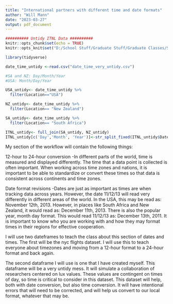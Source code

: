 ```yaml
---
title: "International partners with different time and date formats"
author: "Will Mann"
date: "2023-03-27"
output: pdf_document
---
```


```r
########## Untidy ITNL Data ##########
knitr::opts_chunk$set(echo = TRUE)
knitr::opts_knit$set("D:/School Stuff/Graduate Stuff/Graduate Classes/Spring 2023/UNCG_DataWrangling" = '/tmp')

library(tidyverse)

date_time_untidy <-read.csv("date_time_very_untidy.csv")

#SA and NZ: Day/Month/Year
#USA: Month/Day/Year

USA_untidy<- date_time_untidy %>%
  filter(Location=="USA")

NZ_untidy<- date_time_untidy %>%
  filter(Location== "New Zealand")

SA_untidy<- date_time_untidy %>%
  filter(Location== "South Africa")

ITNL_untidy<- full_join(SA_untidy, NZ_untidy)
ITNL_untidy[c('Day','Month', 'Year')]<-str_split_fixed(ITNL_untidy$Date, '/', 3)

```

My section of the workflow will contain the following things:

  12-hour to 24-hour conversion
    -In different parts of the world, time is measured and displayed differently. The time that a data point is collected is often important. When working across time zones and nations, it is important to be able to standardize or convert these times so that data is consistent across continents and time zones.
 
  Date format revisions
    -Dates are just as important as times are when tracking data across years. However, the date 11/12/13 will read very differently in different areas of the world. In the USA, this may be read as: November 12th, 2013. However, in places like South Africa and New Zealand, it would read as: December 11th, 2013. There is also the popular year, month day format. This would read 11/12/13 as: December 13th, 2011. It is important to know who you are working with and how they may format times in their regions for effective cooperation.

I will use two dateframes to teach the class about this section of dates and times. The first will be the nyc flights dataset. I will use this to teach everyone about timezones and moving from a 12-hour format to a 24-hour format and back again.

The second dataframe I will use is one that I have created myself. This dataframe will be a very untidy mess. It will simulate a collaboration of researchers centered on lux values. These values are contingent on times of day, so time is critical to consider in this dataset. This dataset will help, both with date conversion, but also time conversion. It will have intentional errors that will need to be corrected, and will help us convert to our local format, whatever that may be.
